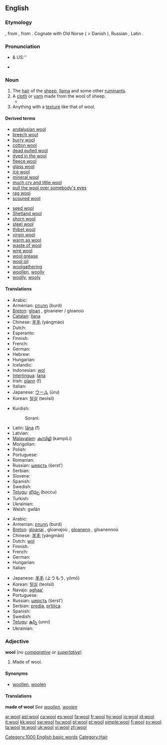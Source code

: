 {{also|Wool}}
==English==

===Etymology===
{{etyl|ang}} {{term|wull|lang=ang}}, from {{proto|Germanic|wulno}}, from {{proto|Indo-European|h₂wĺ̥h₁neh₂}}. Cognate with Old Norse {{term|ull|lang=non}} ( > Danish {{term|uld}}), Russian {{term|волна}}, Latin {{term|vellus}}.

===Pronunciation===
* {{a|RP}} & US:'' {{IPA|/wʊl/}}
* {{audio|en-us-wool.ogg|Audio (US)}}
*: {{rhymes|ʊl}}

===Noun===
{{wikipedia}}
{{en-noun|-|s}}

# The [[hair]] of the [[sheep]], [[llama]] and some other [[ruminant]]s.
# A [[cloth]] or [[yarn]] made from the wool of sheep.
#*{{quote-news|2009|January 12|Mireya Navarro|It May Market Organic Alternatives, but Is Your Cleaner Really Greener?|New York Times|url=
|passage=Spielvogel said wet cleaning also has limitations; while it is fine for cottons and fabrics worn in warm climates, he said, it can damage heavy '''wools''' or structured clothes like suit jackets. }}
# Anything with a [[texture]] like that of wool.

====Derived terms====
{{top2}}
* [[andalusian wool]]
* [[breech wool]]
* [[burry wool]]
* [[cotton wool]]
* [[dead pulled wool]]
* [[dyed in the wool]]
* [[fleece wool]]
* [[glass wool]]
* [[ice wool]]
* [[mineral wool]]
* [[much cry and little wool]]
* [[pull the wool over somebody's eyes]]
* [[rag wool]]
* [[scoured wool]]
{{mid2}}
* [[seed wool]]
* [[Shetland wool]]
* [[shorn wool]]
* [[steel wool]]
* [[thibet wool]]
* [[virgin wool]]
* [[warm as wool]]
* [[waste of wool]]
* [[wire wool]]
* [[wool grease]]
* [[wool oil]]
* [[woolgathering]]
* [[woollen]], [[woolly]]
* [[woolly]], [[wooly]]
{{bottom}}

====Translations====
{{trans-top|hair of sheep, etc.}}
* Arabic: {{Arab|[[صوف]]}} {{unicode|(ʂu:f)}}
* Armenian: [[բուրդ]] (burd)
* [[Breton]]: [[gloan]] {{m}}, gloaneier / gloanoù {{p}}
* [[Catalan]]: [[llana]] {{f}}
* Chinese: [[羊毛]] (yángmáo)
* Dutch: {{t+|nl|wol|m}}
* Esperanto: {{t-|eo|lano|xs=Esperanto}}
* Finnish: {{t+|fi|villa}}
* French: {{t+|fr|laine|f}}
* German: {{t+|de|Wolle|f}}
* Hebrew: {{t+|he|צמר|m|tr=tsémer|sc=Hebr}}
* Hungarian: {{t+|hu|gyapjú}}
* Icelandic: {{t+|is|ull}}
* Indonesian: [[wol]]
* [[Interlingua]]: [[lana]]
* Irish: [[olann]] (f)
* Italian: {{t+|it|lana|f}}
* Japanese: [[ウール]] (ūru)
* Korean: [[털실]] (teolsil)
{{trans-mid}}
* Kurdish:
*: Sorani: {{t|ku|خوری|tr=xurí|sc=ku-Arab}}
* Latin: [[lana|lāna]] (f)
* Latvian: {{t-|lv|vilna|f|xs=Latvian}}
* [[Malayalam]]: [[കമ്പിളി]] (kampiLi)
* Mongolian: {{t-|mn|ноос|tr=noos|sc=Cyrl|xs=Mongolian}}
* Polish: {{t+|pl|wełna|f}}
* Portuguese: {{t+|pt|lã|f}}
* Romanian: {{t-|ro|lână|f}}
* Russian: [[шерсть]] (šerst’) {{f}}
* Serbian: {{t-|sr|вуна|f}}
* Slovene: {{t+|sl|volna|f}}
* Spanish: {{t+|es|lana|f}}
* Swedish: {{t+|sv|ull|c}}
* [[Telugu]]: [[బొచ్చు]] (boccu)
* Turkish: {{t+|tr|yün}}
* Ukrainian: {{t-|uk|вовна|f|tr=vóvna|sc=Cyrl|xs=Ukrainian}}
* Welsh: gwlân
{{trans-bottom}}

{{trans-top|cloth or yarn}}
* Arabic: {{Arab|[[صوف]]}} {{unicode|(ʂu:f)}}
* Armenian: [[բուրդ]] (burd)
* [[Breton]]: [[gloanaj]] {{m}}, gloanajoù {{p}}, [[gloanenn]] {{f}}, gloanennoù {{p}}
* Chinese: [[羊毛]] (yángmáo)
* Dutch: [[wol]]
* Finnish: {{t+|fi|villa}}
* French: {{t+|fr|laine|f}}
* German: {{t+|de|Wolle|f}}
* Hungarian: {{t+|hu|gyapjú}}
* Italian: {{t+|it|lana|f}}
{{trans-mid}}
* Japanese: [[羊毛]] (ようもう, yōmō)
* Korean: [[털실]] (teolsil)
* Navajo: [[aghaa']]
* Portuguese: {{t+|pt|lã|f}}
* Russian: [[шерсть]] (šerst’) {{f}}
* Serbian: [[predja]], [[prtilica]]
* Spanish: {{t+|es|lana|f}}
* Swedish: {{t-|sv|ylle|n}}
* [[Telugu]]: [[ఉన్ని]] (unni)
* Ukrainian: {{t-|uk|вовна|f|tr=vóvna|sc=Cyrl|xs=Ukrainian}}
{{trans-bottom}}

{{trans-top|anything with a texture like that of wool}}
{{trans-mid}}
{{trans-bottom}}

===Adjective===
'''wool''' (''no [[comparative]] or [[superlative]]'')

# Made of wool.

====Synonyms====
* [[woollen]], [[woolen]]

====Translations====
'''made of wool'''
''See [[woollen]], [[woolen]]''

[[Category:1000 English basic words]]
[[Category:Hair]]

[[ar:wool]]
[[ast:wool]]
[[ca:wool]]
[[es:wool]]
[[fa:wool]]
[[fr:wool]]
[[hy:wool]]
[[io:wool]]
[[id:wool]]
[[it:wool]]
[[kk:wool]]
[[sw:wool]]
[[hu:wool]]
[[pl:wool]]
[[pt:wool]]
[[simple:wool]]
[[fi:wool]]
[[sv:wool]]
[[ta:wool]]
[[te:wool]]
[[uk:wool]]
[[vi:wool]]
[[zh:wool]]